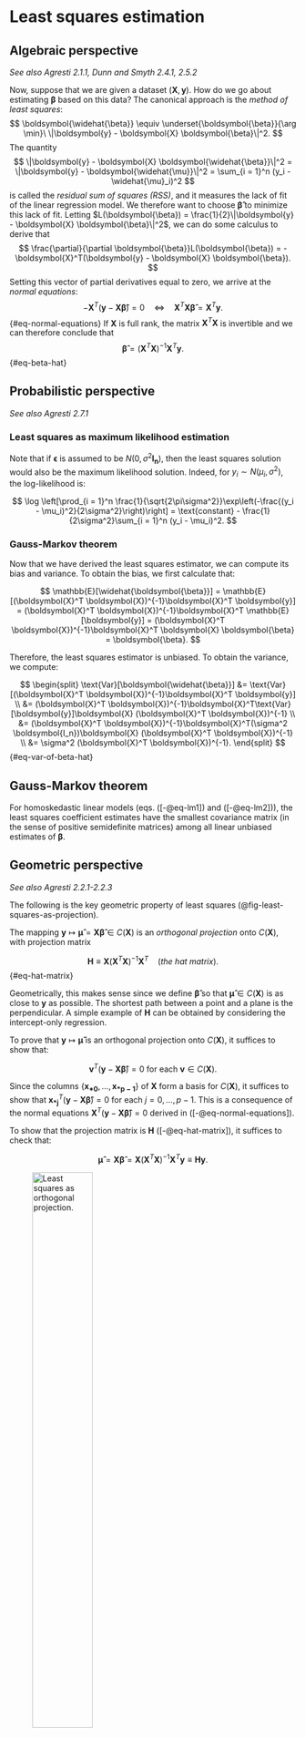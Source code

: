# Least squares estimation {#sec-least-squares-estimation}

## Algebraic perspective

*See also Agresti 2.1.1, Dunn and Smyth 2.4.1, 2.5.2*

Now, suppose that we are given a dataset $(\boldsymbol{X}, \boldsymbol{y})$. How do we go about estimating $\boldsymbol{\beta}$ based on this data? The canonical approach is the *method of least squares*:
$$
\boldsymbol{\widehat{\beta}} \equiv \underset{\boldsymbol{\beta}}{\arg \min}\ \|\boldsymbol{y} - \boldsymbol{X} \boldsymbol{\beta}\|^2.
$$
The quantity
$$
\|\boldsymbol{y} - \boldsymbol{X} \boldsymbol{\widehat{\beta}}\|^2 = \|\boldsymbol{y} - \boldsymbol{\widehat{\mu}}\|^2 = \sum_{i = 1}^n (y_i - \widehat{\mu}_i)^2
$$
is called the *residual sum of squares (RSS)*, and it measures the lack of fit of the linear regression model. We therefore want to choose $\boldsymbol{\widehat{\beta}}$ to minimize this lack of fit. Letting $L(\boldsymbol{\beta}) = \frac{1}{2}\|\boldsymbol{y} - \boldsymbol{X} \boldsymbol{\beta}\|^2$, we can do some calculus to derive that
$$
\frac{\partial}{\partial \boldsymbol{\beta}}L(\boldsymbol{\beta}) = -\boldsymbol{X}^T(\boldsymbol{y} - \boldsymbol{X} \boldsymbol{\beta}).
$$
Setting this vector of partial derivatives equal to zero, we arrive at the *normal equations*:
$$
-\boldsymbol{X}^T(\boldsymbol{y} - \boldsymbol{X} \boldsymbol{\widehat{\beta}}) = 0 \quad \Longleftrightarrow \quad \boldsymbol{X}^T \boldsymbol{X} \boldsymbol{\widehat{\beta}} = \boldsymbol{X}^T \boldsymbol{y}.
$${#eq-normal-equations}
If $\boldsymbol{X}$ is full rank, the matrix $\boldsymbol{X}^T \boldsymbol{X}$ is invertible and we can therefore conclude that
$$
\boldsymbol{\widehat{\beta}} = (\boldsymbol{X}^T \boldsymbol{X})^{-1}\boldsymbol{X}^T \boldsymbol{y}.
$${#eq-beta-hat}

## Probabilistic perspective

*See also Agresti 2.7.1*

### Least squares as maximum likelihood estimation

Note that if $\boldsymbol{\epsilon}$ is assumed to be $N(0,\sigma^2 \boldsymbol{I_n})$, then the least squares solution would also be the maximum likelihood solution. Indeed, for $y_i \sim N(\mu_i, \sigma^2)$, the log-likelihood is:

$$
\log \left[\prod_{i = 1}^n \frac{1}{\sqrt{2\pi\sigma^2}}\exp\left(-\frac{(y_i - \mu_i)^2}{2\sigma^2}\right)\right] = \text{constant} - \frac{1}{2\sigma^2}\sum_{i = 1}^n (y_i - \mu_i)^2.
$$

### Gauss-Markov theorem

Now that we have derived the least squares estimator, we can compute its bias and variance. To obtain the bias, we first calculate that:

$$
\mathbb{E}[\widehat{\boldsymbol{\beta}}] = \mathbb{E}[(\boldsymbol{X}^T \boldsymbol{X})^{-1}\boldsymbol{X}^T \boldsymbol{y}] = (\boldsymbol{X}^T \boldsymbol{X})^{-1}\boldsymbol{X}^T \mathbb{E}[\boldsymbol{y}] = (\boldsymbol{X}^T \boldsymbol{X})^{-1}\boldsymbol{X}^T \boldsymbol{X} \boldsymbol{\beta} = \boldsymbol{\beta}.
$$

Therefore, the least squares estimator is unbiased. To obtain the variance, we compute:

$$
\begin{split}
\text{Var}[\boldsymbol{\widehat{\beta}}] &= \text{Var}[(\boldsymbol{X}^T \boldsymbol{X})^{-1}\boldsymbol{X}^T \boldsymbol{y}] \\
&= (\boldsymbol{X}^T \boldsymbol{X})^{-1}\boldsymbol{X}^T\text{Var}[\boldsymbol{y}]\boldsymbol{X} (\boldsymbol{X}^T \boldsymbol{X})^{-1} \\
&= (\boldsymbol{X}^T \boldsymbol{X})^{-1}\boldsymbol{X}^T(\sigma^2 \boldsymbol{I_n})\boldsymbol{X} (\boldsymbol{X}^T \boldsymbol{X})^{-1} \\
&= \sigma^2 (\boldsymbol{X}^T \boldsymbol{X})^{-1}.
\end{split}
$$ {#eq-var-of-beta-hat}

::: {#thm-gauss-markov}

## Gauss-Markov theorem

For homoskedastic linear models (eqs. ([-@eq-lm1]) and ([-@eq-lm2])), the least squares coefficient estimates have the smallest covariance matrix (in the sense of positive semidefinite matrices) among all linear unbiased estimates of $\boldsymbol{\beta}$.

:::

## Geometric perspective

*See also Agresti 2.2.1-2.2.3*

The following is the key geometric property of least squares (@fig-least-squares-as-projection).

::: {#prp-orthogonal-projection}

The mapping $\boldsymbol{y} \mapsto \boldsymbol{\widehat{\mu}} = \boldsymbol{X}\boldsymbol{\widehat{\beta}} \in C(\boldsymbol{X})$ is an *orthogonal projection* onto $C(\boldsymbol{X})$, with projection matrix

$$
\boldsymbol{H} \equiv  \boldsymbol{X}(\boldsymbol{X}^T \boldsymbol{X})^{-1}\boldsymbol{X}^T \quad (\textit{the hat matrix}).
$$ {#eq-hat-matrix}
:::

Geometrically, this makes sense since we define $\boldsymbol{\widehat{\beta}}$ so that $\boldsymbol{\widehat{\mu}} \in C(\boldsymbol{X})$ is as close to $\boldsymbol{y}$ as possible. The shortest path between a point and a plane is the perpendicular. A simple example of $\boldsymbol{H}$ can be obtained by considering the intercept-only regression.

::: {.proof}
To prove that $\boldsymbol{y} \mapsto \boldsymbol{\widehat{\mu}}$ is an orthogonal projection onto $C(\boldsymbol{X})$, it suffices to show that:

$$
\boldsymbol{v}^T (\boldsymbol{y} - \boldsymbol{X} \boldsymbol{\widehat{\beta}}) = 0 \text{ for each } \boldsymbol{v} \in C(\boldsymbol{X}).
$$

Since the columns $\{\boldsymbol{x_{*0}}, \dots, \boldsymbol{x_{*p-1}}\}$ of $\boldsymbol{X}$ form a basis for $C(\boldsymbol{X})$, it suffices to show that $\boldsymbol{x_{*j}}^T (\boldsymbol{y} - \boldsymbol{X} \boldsymbol{\widehat{\beta}}) = 0$ for each $j = 0, \dots, p-1$. This is a consequence of the normal equations $\boldsymbol{X}^T(\boldsymbol{y} - \boldsymbol{X}\boldsymbol{\widehat{\beta}}) = 0$ derived in ([-@eq-normal-equations]).

To show that the projection matrix is $\boldsymbol{H}$ ([-@eq-hat-matrix]), it suffices to check that:

$$
\boldsymbol{\widehat{\mu}} = \boldsymbol{X}\boldsymbol{\widehat{\beta}} = \boldsymbol{X}(\boldsymbol{X}^T \boldsymbol{X})^{-1}\boldsymbol{X}^T \boldsymbol{y} \equiv \boldsymbol{H} \boldsymbol{y}.
$$
:::

![Least squares as orthogonal projection.](figures/least-squares-as-projection.png){#fig-least-squares-as-projection width=50%}

::: {#prp-projection-matrices}

If $\boldsymbol{P}$ is an orthogonal projection onto a subspace $\boldsymbol{W}$, then:

1. $\boldsymbol{P}$ is idempotent, i.e., $\boldsymbol{P}^2 = \boldsymbol{P}$.
2. For all $\boldsymbol{v} \in \boldsymbol{W}$, we have $\boldsymbol{P}\boldsymbol{v} = \boldsymbol{v}$, and for all $\boldsymbol{v} \in \boldsymbol{W}^{\perp}$, we have $\boldsymbol{P} \boldsymbol{v} = 0$.
3. $\text{trace}(\boldsymbol{P}) = \text{dim}(\boldsymbol{W})$.
:::

One consequence of the geometric interpretation of least squares is that the fitted values $\boldsymbol{\widehat{\mu}}$ depend on $\boldsymbol{X}$ only through $C(\boldsymbol{X})$. As we will see in Homework 1, there are many different model matrices $\boldsymbol{X}$ leading to the same model space. Essentially, this reflects the fact that there are many different bases for the same vector space. Consider, for example, changing the units on the columns of $\boldsymbol{X}$. It can be verified that not just the fitted values $\boldsymbol{\widehat{\mu}}$ but also the predictions on a new set of features remain invariant to reparametrization (this follows from parts (a) and (b) of Homework 1 Problem 1). Therefore, while reparametrization can have a huge impact on the fitted coefficients, it has no impact on the predictions of linear regression.

